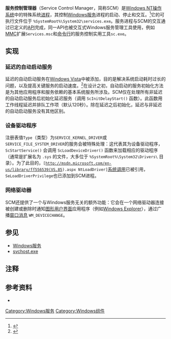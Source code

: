 {{NoteTA|G1=IT|G2=Windows}}
{{校对翻译}}
'''服务控制管理器'''（Service Control Manager，简称SCM）是[[Windows_NT|Windows NT]][[操作系统|操作系统]]中的特殊系统[[进程|进程]]，其控制[[Windows服务|Windows服务]]进程的启动、停止和交互。<ref>{{Harvcoltxt|Russinovich|Solomon|Ionescu|2009|p=79}}{{Citation broken|date=April 2011}}</ref>它的可执行文件位于 <code>%SystemRoot%\System32\services.exe</code>。服务进程与SCM的交互通过已定义的[[API|API]]完成，同一API也被交互式Windows服务管理工具使用，例如[[Microsoft_Management_Console|MMC]]扩展<code>Services.msc</code>和[[命令行|命令行]]的服务控制实用工具<code>sc.exe</code>。

==实现==
<!-- 
SCM的程序文件<code>Services.exe</code>运行为Windows控制台程序，被[[Wininit|Wininit]]进程在系统启动的早期阶段启动。<ref>{{Harvcoltxt|Russinovich|Solomon|Ionescu|2009|p=291}}</ref>它的主要函数 <code>SvcCtrlMain()</code> 会启动所有配置为自动启动的服务。First an internal database of installed services is initialized by reading the following two registry keys:
* <code>HKEY_LOCAL_MACHINE\SYSTEM\CurrentControlSet\Control\ServiceGroupOrder\List</code>，包含名称和服务组顺序。每个服务的注册表键值有可选的 <code>Group</code> 值，value which governs the order of initialization of a respective service or a [[设备驱动程序|设备驱动程序]], with respect to other service groups.
* <code>HKEY_LOCAL_MACHINE\SYSTEM\CurrentControlSet\Services</code>, which contains the actual database of services and device drivers and is read into SCM的内部数据库。<ref>{{cite web |url=http://msdn.microsoft.com/en-us/library/ms682544.aspx |title=Database of Installed Services |accessdate=2011-03-06 |work=Microsoft Developer Network}}</ref> SCM读取每个服务的<code>Group</code>值，以及加载其 <code>DependOnGroup</code> 和 <code>DependOnService</code> 注册表键的依赖项加载顺序。<ref>{{Harvcoltxt|Russinovich|Solomon|Ionescu|2009|p=292}}</ref>

接下来，SCM的主函数 <code>SvcCtrlMain()</code> calls the function <code>ScGetBootAndSystemDriverState()</code> function which checks whether the device drivers that should be started during the boot or system startup were successfully loaded, and those that have failed to do so are stored in a list called <code>ScFailedDrivers</code>. Then a [[named_pipe|named pipe]] <code>\Pipe\Ntsvcs</code> is created as a [[remote_procedure_call|remote procedure call]] interface between the SCM and the SCPs (Service Control Processes) that interact with specific services.

接下来， it calls the <code>ScAutoStartServices()</code> function which [[Control_flow#Loops|loops]] through all the services marked as auto-start, paying attention to the calculated load-order dependencies. In case of a circular dependency an error is noted and the service depending on a service that belongs to a group coming later in the load order is skipped. For delayed auto-start services, grouping has no effect, and those are loaded at a later stage of system startup.<ref>{{Harvcoltxt|Russinovich|Solomon|Ionescu|2009|p=294}}</ref>

For each service it wants to start, the SCM calls the <code>ScStartService()</code> function which checks the name of the file that runs the service's process, ensuring that the account specified for the service is same as the account that the service process runs in. Every service that does not run in the <code>System</code> account is logged in by calling the [[Local_Security_Authority_Subsystem_Service|LSASS]] function <code>[http://msdn.microsoft.com/en-us/library/aa378189(v=vs.85).aspx LogonUserEx()]</code>, for which LSASS process looks up "secret" passwords stored in the <code>HKLM\SECURITY\Policy\Secrets\</code> registry key, which were stored by the SCP using the <code>[http://msdn.microsoft.com/en-us/library/ms721818(v=vs.85).aspx LsaStorePrivateData()]</code> API, when the service was originally configured.<ref>{{Harvcoltxt|Russinovich|Solomon|Ionescu|2009|p=295}}</ref> 

接下来， the <code>ScLogonAndStartImage()</code> function is called for every service whose service process has not been already launched. Service processes are created in a [[Process_state|suspended state]] via the <code>[http://msdn.microsoft.com/en-us/library/ms682429(v=vs.85).aspx CreateProcessAsUser()]</code> API. Before the service process' execution is resumed, a named pipe <code>\Pipe\Net\NtControlPipeX</code> (where X is a number incremented for each service iteration) is created which serves as a communication channel between the SCM and the service process. Service process connects to the pipe by calling the <code>[http://msdn.microsoft.com/en-us/library/ms686324(VS.85).aspx StartServiceCtrlDispatcher()]</code> function, after which the SCM sends the service a "start" command.<ref>{{Harvcoltxt|Russinovich|Solomon|Ionescu|2009|p=296}}</ref>
 -->
===延迟的自动启动服务===
延迟的自动启动服务在[[Windows_Vista|Windows Vista]]中被添加，目的是解决系统启动耗时过长的问题，以及提高关键服务的启动速度。<ref>{{Harvcoltxt|Russinovich|Solomon|Ionescu|2009|p=297}}</ref>在设计之初，自动启动的服务初始化方法是为其他应用程序和服务依赖的基本系统服务所涉及。SCM仅在处理所有非延迟的自动启动服务后初始化延迟服务（调用 <code>ScInitDelayStart()</code> 函数）。此函数用工作线程延迟并排队工作项（默认120秒）。除在延迟之后初始化，延迟与非延迟的自动启动服务没有其他区别。

===设备驱动程序===
注册表值<code>Type</code>（类型）为<code>SERVICE_KERNEL_DRIVER</code>或<code>SERVICE_FILE_SYSTEM_DRIVER</code>的服务会被特殊处理：这代表其为设备驱动程序，<code>ScStartService()</code> 会调用 <code>ScLoadDeviceDriver()</code> 函数来加载相应的驱动程序（通常是扩展名为 <code>.sys</code> 的文件，大多位于 <code>%SystemRoot%\System32\Drivers\</code> 目录）。为了此目的，<code>[http://msdn.microsoft.com/en-us/library/ff556539(VS.85).aspx NtLoadDriver]</code>[[系统调用|系统调用]]已被引用，<code>SeLoadDriverPrivilege</code>也已添加到SCM进程。

===网络驱动器===
SCM还提供了一个与Windows服务无关的额外功能：它会在一个网络驱动器连接被创建或删除时通知[[图形用户界面|图形用户界面]]应用程序（例如[[Windows_Explorer|Windows Explorer]]），通过广播[[窗口消息|窗口消息]] <code>WM_DEVICECHANGE</code>。

==参见==
* [[Windows服务|Windows服务]]
* [[svchost.exe|svchost.exe]]

==注释==
{{reflist}}

==参考资料==
* {{citation |title=Windows® Internals| edition=5th |first1=Mark |last1=Russinovich |author1-link=Mark Russinovich |first2=David |last2=Solomon |first3=Alex |last3=Ionescu |year=2009 |publisher=[[Microsoft_Press|Microsoft Press]] |isbn=0-7356-2530-1}}

{{Windows Components}}

[[Category:Windows服务|Category:Windows服务]]
[[Category:Windows组件|Category:Windows组件]]